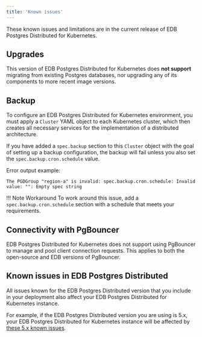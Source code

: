 ```yaml
---
title: 'Known issues'
---
```


These known issues and limitations are in the current release of EDB Postgres Distributed for Kubernetes. 

## Upgrades 

This version of EDB Postgres Distributed for Kubernetes does **not support** migrating from existing Postgres databases, nor upgrading 
any of its components to more recent image versions.

## Backup

To configure an EDB Postgres Distributed for Kubernetes environment, you must apply a `Cluster` YAML object to each Kubernetes cluster, 
which then creates all necessary services for the implementation of a distributed architecture. 
  
If you have added a `spec.backup` section to this `Cluster` object with the goal of setting up a backup configuration, the backup will fail 
unless you also set the `spec.backup.cron.schedule` value. 

Error output example:

```
The PGDGroup "region-a" is invalid: spec.backup.cron.schedule: Invalid value: "": Empty spec string
``` 

!!! Note Workaround 
    To work around this issue, add a `spec.backup.cron.schedule` section with a schedule that meets your requirements. 

## Connectivity with PgBouncer

EDB Postgres Distributed for Kubernetes does not support using PgBouncer to manage and pool client connection requests. This applies to 
both the open-source and EDB versions of PgBouncer.

## Known issues in EDB Postgres Distributed 

All issues known for the EDB Postgres Distributed version that you include in your deployment also affect your EDB Postgres Distributed 
for Kubernetes instance.

For example, if the EDB Postgres Distributed version you are using is 5.x, your EDB Postgres Distributed for Kubernetes instance will be affected by 
[these 5.x known issues](/pgd/latest/known_issues/).